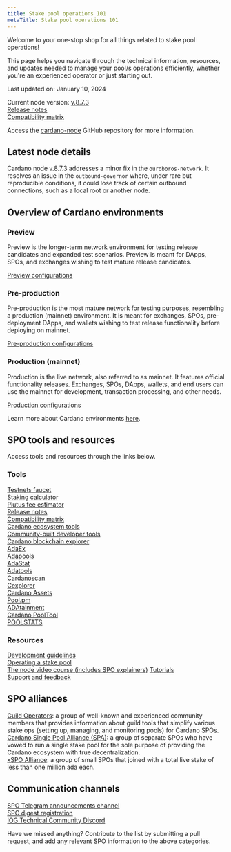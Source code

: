 ```yaml
---
title: Stake pool operations 101
metaTitle: Stake pool operations 101
---
```


Welcome to your one-stop shop for all things related to stake pool operations!

This page helps you navigate through the technical information, resources, and
updates needed to manage your pool/s operations efficiently, whether you're an
experienced operator or just starting out.

Last updated on: January 10, 2024

Current node version:
[v.8.7.3](https://github.com/IntersectMBO/cardano-node/releases/tag/8.7.3)  
[Release notes](https://docs.cardano.org/tools/release-notes/)  
[Compatibility matrix](https://docs.cardano.org/tools/comp-matrix/)

Access the
[cardano-node](https://github.com/input-output-hk/cardano-node#overview-of-the-cardano-node-repository)
GitHub repository for more information.

## Latest node details

Cardano node v.8.7.3 addresses a minor fix in the `ouroboros-network`. It
resolves an issue in the `outbound-governor` where, under rare but reproducible
conditions, it could lose track of certain outbound connections, such as a local
root or another node.

## Overview of Cardano environments

### Preview

Preview is the longer-term network environment for testing release candidates
and expanded test scenarios. Preview is meant for DApps, SPOs, and exchanges
wishing to test mature release candidates.

[Preview configurations](https://book.world.dev.cardano.org/environments.html#preview-testnet)

### Pre-production

Pre-production is the most mature network for testing purposes, resembling a
production (mainnet) environment. It is meant for exchanges, SPOs,
pre-deployment DApps, and wallets wishing to test release functionality before
deploying on mainnet.

[Pre-production configurations](https://book.world.dev.cardano.org/environments.html#pre-production-testnet)

### Production (mainnet)

Production is the live network, also referred to as mainnet. It features
official functionality releases. Exchanges, SPOs, DApps, wallets, and end users
can use the mainnet for development, transaction processing, and other needs.

[Production configurations](https://book.world.dev.cardano.org/environments.html#production-mainnet)

Learn more about Cardano environments
[here](https://docs.cardano.org/cardano-testnet/getting-started/#environments).

## SPO tools and resources

Access tools and resources through the links below.

### Tools

[Testnets faucet](https://docs.cardano.org/cardano-testnets/tools/faucet/)  
[Staking calculator](https://docs.cardano.org/cardano-testnet/tools/staking-calculator/)  
[Plutus fee estimator](https://docs.cardano.org/cardano-testnet/tools/plutus-fee-estimator/)  
[Release notes](https://docs.cardano.org/tools/release-notes/)  
[Compatibility matrix](https://docs.cardano.org/tools/comp-matrix/)  
[Cardano ecosystem tools](https://developers.cardano.org/tools/)  
[Community-built developer tools](https://www.essentialcardano.io/article/a-list-of-community-built-developer-tools-on-cardano)  
[Cardano blockchain explorer](https://explorer.cardano.org/en.html)  
[AdaEx](https://adaex.org/)  
[Adapools](https://adapools.org/)  
[AdaStat](https://adastat.net/transactions)  
[Adatools](https://adatools.io/)  
[Cardanoscan](https://cardanoscan.io/transactions)  
[Cexplorer](https://cexplorer.io/)  
[Cardano Assets](https://cardanoassets.com/)  
[Pool.pm](https://pool.pm/tokens)  
[ADAtainment](https://www.adatainment.com/index.php?page=home&lang=en)  
[Cardano PoolTool](https://pooltool.io/)  
[POOLSTATS](https://poolstats.org/#)

### Resources

[Development guidelines](https://docs.cardano.org/development-guidelines/installing-the-cardano-node/)  
[Operating a stake pool](https://docs.cardano.org/operating-a-stake-pool/creating-a-stake-pool)  
[The node video course (includes SPO explainers)](https://docs.cardano.org/development-guidelines/cardano-node-course/)
[Tutorials](https://docs.cardano.org/development-guidelines/transaction-tutorials/introduction/)  
[Support and feedback](https://docs.cardano.org/cardano-testnet/support-feedback/)

## SPO alliances

[Guild Operators](https://cardano-community.github.io/guild-operators/): a group
of well-known and experienced community members that provides information about
guild tools that simplify various stake ops (setting up, managing, and
monitoring pools) for Cardano SPOs.  
[Cardano Single Pool Alliance (SPA)](https://singlepoolalliance.net/): a group
of separate SPOs who have vowed to run a single stake pool for the sole purpose
of providing the Cardano ecosystem with true decentralization.  
[xSPO Alliance](https://www.xspo-alliance.org/): a group of small SPOs that
joined with a total live stake of less than one million ada each.

## Communication channels

[SPO Telegram announcements channel](https://t.me/SPOannouncements)  
[SPO digest registration](https://www.iogservices.io/register-for-the-spo-digest)  
[IOG Technical Community Discord](https://discord.gg/inputoutput)

Have we missed anything? Contribute to the list by submitting a pull request,
and add any relevant SPO information to the above categories.
